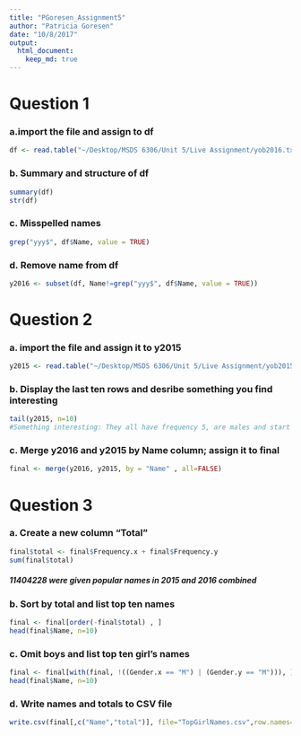 ```yaml
---
title: "PGoresen_Assignment5"
author: "Patricia Goresen"
date: "10/8/2017"
output: 
  html_document:
    keep_md: true
---
```


# Question 1
### a.import the file and assign to df
```r
df <- read.table("~/Desktop/MSDS 6306/Unit 5/Live Assignment/yob2016.txt", header = FALSE, sep = ";", col.names = c("Name", "Gender", "Frequency"))
```
### b. Summary and structure of df
```r
summary(df)
str(df)
```
### c. Misspelled names
```r
grep("yyy$", df$Name, value = TRUE)
```
### d. Remove name from df
```r
y2016 <- subset(df, Name!=grep("yyy$", df$Name, value = TRUE))
```
# Question 2
### a. import the file and assign it to y2015
```r
y2015 <- read.table("~/Desktop/MSDS 6306/Unit 5/Live Assignment/yob2015.txt", header = FALSE, sep = ",", col.names = c("Name", "Gender", "Frequency"))
```
### b. Display the last ten rows and desribe something you find interesting
```r
tail(y2015, n=10)
#Something interesting: They all have frequency 5, are males and start with Z
```
### c. Merge y2016 and y2015 by Name column; assign it to final
```r
final <- merge(y2016, y2015, by = "Name" , all=FALSE)
```
# Question 3 
### a. Create a new column "Total"
```r
final$total <- final$Frequency.x + final$Frequency.y
sum(final$total)
```
##### 11404228 were given popular names in 2015 and 2016 combined

### b. Sort by total and list top ten names
```r
final <- final[order(-final$total) , ]
head(final$Name, n=10)
```
### c. Omit boys and list top ten girl's names
```r
final <- final[with(final, !((Gender.x == "M") | (Gender.y == "M"))), ]
head(final$Name, n=10)
```
### d. Write names and totals to CSV file
```r
write.csv(final[,c("Name","total")], file="TopGirlNames.csv",row.names=FALSE)
```
